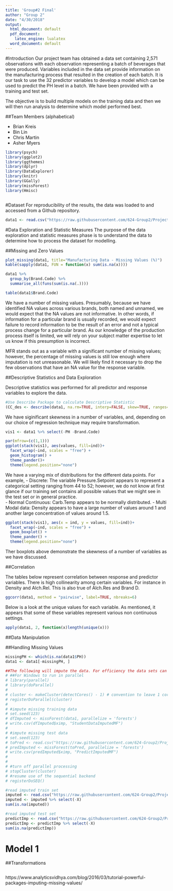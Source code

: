 ```yaml
---
title: 'Group#2 Final'
author: "Group 2"
date: "4/30/2018"
output:
  html_document: default
  pdf_document:
    latex_engine: lualatex
  word_document: default
---
```


#Introduction
Our project team has obtained a data set containing 2,571 observations with each observation representing a batch of beverages that were produced. Variables included in the data set provide information on the manufacturing process that resulted in the creation of each batch. It is our task to use the 32 predictor variables to develop a model which can be used to predict the PH level in a batch. We have been provided with a training and test set.

The objective is to build multiple models on the training data and then we will then run analysis to determine which model performed best. 

##Team Members (alphabetical)

- Brian Kreis
- Bin Lin
- Chris Martin
- Asher Myers


```r
library(psych)
library(ggplot2)
library(ggthemes)
library(dplyr)
library(DataExplorer)
library(knitr)
library(GGally)
library(missForest)
library(Hmisc)



```
#Dataset
For reproducibility of the results, the data was loaded to and accessed from a Github repository. 

```r
data1 <- read.csv("https://raw.githubusercontent.com/624-Group2/Project-2/master/StudentData.csv", header=TRUE, sep=",")


```

#Data Exploration and Statistic Measures
The purpose of the data exploration and statistic measures phase is to understand the data to determine how to process the dataset for modelling. 

##Missing and Zero Values



```r

plot_missing(data1, title="Manufacturing Data - Missing Values (%)")
kable(sapply(data1, FUN = function(x) sum(is.na(x))))

data1 %>%
  group_by(Brand.Code) %>%
  summarise_all(funs(sum(is.na(.))))

table(data1$Brand.Code)
```
  
  
  
We have a number of missing values. Presumably, because we have identified NA values across various brands, both named and unnamed, we would expect that the NA values are not informative. In other words, if information for a particular brand is usually recorded, we would expect failure to record information to be the result of an error and not a typical process change for a particular brand. As our knowledge of the production process itself is limited, we will rely on your subject matter expertise to let us know if this presumption is incorrect. 

MFR stands out as a variable with a significant number of missing values; however, the percentage of missing values is still low enough where imputation is not unreasonable. We will likely find it necessary to drop the few observations that have an NA value for the response variable. 
  
  
  
##Descriptive Statistics and Data Exploration

Descriptive statistics was performed for all predictor and response variables to explore the data. 

```r

#Use Describe Package to calculate Descriptive Statistic
(CC_des <- describe(data1, na.rm=TRUE, interp=FALSE, skew=TRUE, ranges=TRUE, trim=.1, type=3, check=TRUE, fast=FALSE, quant=c(.1,.25,.75,.90), IQR=TRUE))


```

  
  
We have siginificant skewness in a number of variables, and, depending on our choice of regression technique may require transformation.   


```r
vis1 <- data1 %>% select(-PH -Brand.Code)

par(mfrow=(c(1,1)))
ggplot(stack(vis1), aes(values, fill=ind))+
  facet_wrap(~ind, scales = "free") + 
  geom_histogram() +
  theme_pander()+
  theme(legend.position="none")


```


We have a varying mix of distributions for the different data points. For example,
 - Discrete: The variable Pressure.Setpoint appears to represent a categorical setting ranging from 44 to 52; however, we do not know at first glance if our training set contains all possible values that we might see in the test set or in general practice.   
- Normal Continuous: Carb.Temp appears to be normally distributed.
- Multi Modal data: Density appears to have a large number of values around 1 and another large concentration of values around 1.5.

```r


ggplot(stack(vis1), aes(x = ind, y = values, fill=ind))+
  facet_wrap(~ind, scales = "free") + 
  geom_boxplot() +
  theme_pander() +
  theme(legend.position="none")
```


Ther boxplots above demonstrate the skewness of a number of variables as we have discussed.

##Correlation

The tables below represent correlation between response and predictor variables. There is high collinearity among certain variables. For instance in Density and Alch.Rel. This is also true of Alch.Res and Brand D.

```r
ggcorr(data1, method = "pairwise", label=TRUE, nbreaks=6)


```


Below is a look at the unique values for each variable. As mentioned, it appears that some of these variables represent various non continuous settings. 

```r
apply(data1, 2, function(x)length(unique(x)))
```

##Data Manipulation



##Handling Missing Values
```r
missingPH <- which(is.na(data1$PH))
data1 <- data1[-missingPH, ]

##The following will impute the data. For efficiency the data sets can be loaded from github below.
# ##For Windows to run in parallel
# library(parallel)
# library(doParallel)
# 
# cluster <- makeCluster(detectCores() - 1) # convention to leave 1 core for OS
# registerDoParallel(cluster)
# 
# #impute missing training data
# set.seed(123)
# dfImputed <- missForest(data1, parallelize = 'forests')
# write.csv(dfImputed$ximp, "StudentDataImputedMF")
# 
# #impute missing test data
# set.seed(123)
# toPred <- read.csv("https://raw.githubusercontent.com/624-Group2/Project-2/master/StudentEvaluation-%20TO%20PREDICT.csv")
# predImputed <- missForest(toPred, parallelize = 'forests')
# write.csv(predImputed$ximp, "PredictImputedMF")
# 
# 
# #turn off parallel processing
# stopCluster(cluster)
# #resume use of the sequential backend
# registerDoSEQ()

#read imputed train set
imputed <- read.csv("https://raw.githubusercontent.com/624-Group2/Project-2/master/StudentDataImputedMF")
imputed <- imputed %>% select(-X)
sum(is.na(imputed))

#read imputed test set
predictImp <- read.csv("https://raw.githubusercontent.com/624-Group2/Project-2/master/PredictImputedMF")
predictImp <- predictImp %>% select(-X)
sum(is.na(predictImp))

```


# Model 1

##Transformations

```r

```



  
https://www.analyticsvidhya.com/blog/2016/03/tutorial-powerful-packages-imputing-missing-values/

